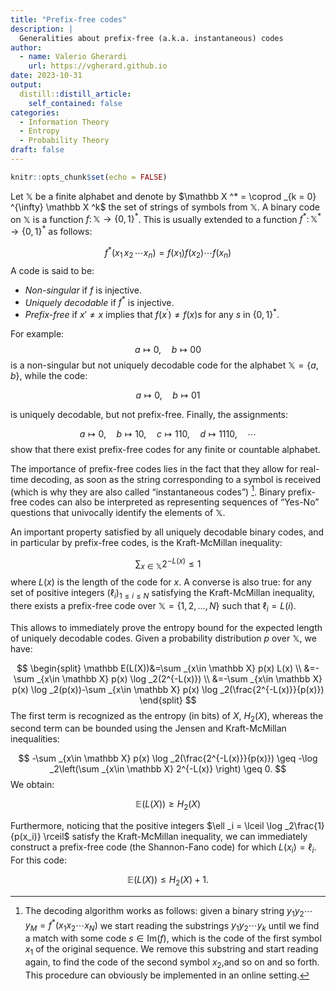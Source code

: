 ```yaml
---
title: "Prefix-free codes"
description: |
  Generalities about prefix-free (a.k.a. instantaneous) codes
author:
  - name: Valerio Gherardi
    url: https://vgherard.github.io
date: 2023-10-31
output:
  distill::distill_article:
    self_contained: false
categories: 
  - Information Theory
  - Entropy
  - Probability Theory
draft: false
---
```



```r
knitr::opts_chunk$set(echo = FALSE)
```

Let $\mathbb X$ be a finite alphabet and denote by 
$\mathbb X ^* = \coprod _{k = 0} ^{\infty} \mathbb X ^k$ the set of strings of
symbols from $\mathbb X$. A binary code on $\mathbb X$ is a function 
$f \colon \mathbb X \to \{0,\,1\}^*$. This is usually extended to a function 
$f^* \colon \mathbb X ^* \to \{0,\,1\}^*$ as follows:

$$
f^* (x_1 \,x_2\,\cdots x_n) = f(x_1) f(x_2)\cdots f(x_n)
$$
A code is said to be:

* *Non-singular* if $f$ is injective.
* *Uniquely decodable* if $f^*$ is injective.
* *Prefix-free* if $x' \neq x$ implies that $f(x^\prime) \neq f(x)s$ for any $s$
in $\{0,1\}^*$.

For example:
$$
a \mapsto 0,\quad b\mapsto 00
$$
is a non-singular but not uniquely decodable code for the alphabet 
$\mathbb X = \{a,\,b\}$, while the code:

$$
a \mapsto 0,\quad b\mapsto 01
$$

is uniquely decodable, but not prefix-free. Finally, the assignments:

$$
a \mapsto 0, \quad b \mapsto 10, \quad c \mapsto 110, \quad d\mapsto1110,\quad\cdots
$$
show that there exist prefix-free codes for any finite or countable alphabet.

The importance of prefix-free codes lies in the fact that they allow for 
real-time decoding, as soon as the string corresponding to a symbol is received
(which is why they are also called "instantaneous codes") ^[The decoding 
algorithm works as follows: given a binary string 
$y_1y_2\cdots y_M = f^*(x_1 x_2 \cdots x_N)$ we start reading the substrings 
$y_1y_2 \cdots y_k$ until we find a match with some code $s \in \text{Im}(f)$, 
which is the code of the first symbol $x_1$ of the original sequence. 
We remove this substring and start reading again, to find the code of the second symbol $x_2$,and so on and so forth. This procedure can obviously be implemented 
in an online setting.]. Binary prefix-free codes can also be interpreted as representing sequences of "Yes-No" questions that univocally identify the 
elements of $\mathbb X$. 

An important property satisfied by all uniquely decodable binary codes, and in
particular by prefix-free codes, is the Kraft-McMillan inequality:

$$
\sum _{x\in \mathbb X} 2 ^{-L(x)} \leq 1
$$
where $L (x)$ is the length of the code for $x$. A converse is also true: for 
any set of positive integers 
$(\ell _{i})_{1\leq i\leq N}$ satisfying the Kraft-McMillan inequality, there 
exists a prefix-free code over $\mathbb X = \{1,\,2,\,\dots,\,N\}$ such that 
$\ell _i = L(i)$.

This allows to immediately prove the entropy bound for the expected length
of uniquely decodable codes. Given a probability distribution $p$ over 
$\mathbb X$, we have:

$$
\begin{split}
\mathbb E(L(X))&=\sum _{x\in \mathbb X} p(x) L(x) \\
							 &=-\sum _{x\in \mathbb X} p(x) \log _2(2^{-L(x)}) \\
							 &=-\sum _{x\in \mathbb X} p(x) \log _2(p(x))-\sum _{x\in \mathbb X} p(x) \log _2(\frac{2^{-L(x)}}{p(x)})
\end{split}
$$
The first term is recognized as the entropy (in bits) of $X$, $H_2(X)$, whereas 
the second term can be bounded using the Jensen and Kraft-McMillan inequalities:

$$
-\sum _{x\in \mathbb X} p(x) \log _2(\frac{2^{-L(x)}}{p(x)}) \geq -\log _2\left(\sum _{x\in \mathbb X} 2^{-L(x)} \right) \geq 0.
$$
We obtain:

$$
\mathbb E (L(X)) \geq H_2(X) 
$$

Furthermore, noticing that the positive integers 
$\ell _i = \lceil \log _2\frac{1}{p(x_i)} \rceil$ satisfy the Kraft-McMillan 
inequality, we can immediately construct a prefix-free code (the Shannon-Fano
code) for which $L(x_i) = \ell _i$. For this code:

$$
\mathbb E (L(X)) \leq H_2(X) + 1.
$$
